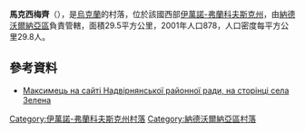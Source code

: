{{coord|48|30|57|N|24|16|28|E|scale:30000|display=title}}

'''馬克西梅齊'''（{{lang-uk|Максимець}}），是[[烏克蘭|烏克蘭]]的村落，位於該國西部[[伊萬諾-弗蘭科夫斯克州|伊萬諾-弗蘭科夫斯克州]]，由[[納德沃爾納亞區|納德沃爾納亞區]]負責管轄，面積29.5平方公里，2001年人口878，人口密度每平方公里29.8人。

==參考資料==
* [https://web.archive.org/web/20160119025608/http://www.nadrda.gov.ua/node/207 Максимець на сайті Надвірнянської районної ради, на сторінці села Зелена]

{{DEFAULTSORT:Максимець}}
[[Category:伊萬諾-弗蘭科夫斯克州村落|Category:伊萬諾-弗蘭科夫斯克州村落]]
[[Category:納德沃爾納亞區村落|Category:納德沃爾納亞區村落]]


{{IvanoFrankivsk-geo-stub}}